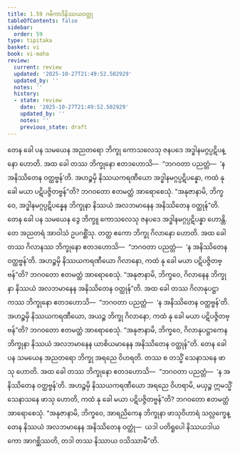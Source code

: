 ```yaml
---
title: 1.59 ဂမိကာဒိနိဿယဝတ္ထု
tableOfContents: false
sidebar:
  order: 59
type: tipitaka
basket: vi
book: vi-maha
review:
  current: review
  updated: '2025-10-27T21:49:52.502929'
  updated_by: ''
  notes: ''
  history:
  - state: review
    date: '2025-10-27T21:49:52.502929'
    updated_by: ''
    notes: ''
    previous_state: draft
---
```



<ReviewStatus review={frontmatter.review} showDetails={true} />

<HypothesisAnnotation frontmatter={frontmatter} />

<DynamicBreadcrumb />

<Division number="121" book="vi-maha" e="ch" v="3" p="128">

<Paragraph number="507" book="vi-maha">
တေန ခေါ ပန သမယေန အညတရော ဘိက္ခု ကောသလေသု ဇနပဒေ အဒ္ဓါနမဂ္ဂပ္ပဋိပန္နော ဟောတိ. အထ ခေါ တဿ ဘိက္ခုနော ဧတဒဟောသိ—  “ဘဂဝတာ ပညတ္တံ—  ‘န အနိဿိတေန ဝတ္ထဗ္ဗန်’တိ. အဟဉ္စမှိ နိဿယကရဏီယော အဒ္ဓါနမဂ္ဂပ္ပဋိပန္နော, ကထံ နု ခေါ မယာ ပဋိပဇ္ဇိတဗ္ဗန်”တိ? ဘဂဝတော ဧတမတ္ထံ အာရောစေသုံ. “အနုဇာနာမိ, ဘိက္ခဝေ, အဒ္ဓါနမဂ္ဂပ္ပဋိပန္နေန ဘိက္ခုနာ နိဿယံ အလဘမာနေန အနိဿိတေန ဝတ္ထုန်”တိ.
</Paragraph>

<Paragraph number="508" book="vi-maha">
တေန ခေါ ပန သမယေန ဒွေ ဘိက္ခူ ကောသလေသု ဇနပဒေ အဒ္ဓါနမဂ္ဂပ္ပဋိပန္နာ ဟောန္တိ. တေ အညတရံ အာဝါသံ ဥပဂစ္ဆိံသု. တတ္ထ ဧကော ဘိက္ခု ဂိလာနော ဟောတိ. အထ ခေါ တဿ ဂိလာနဿ ဘိက္ခုနော ဧတဒဟောသိ—  “ဘဂဝတာ ပညတ္တံ—  ‘န အနိဿိတေန ဝတ္ထဗ္ဗန်’တိ. အဟဉ္စမှိ နိဿယကရဏီယော ဂိလာနော, ကထံ နု ခေါ မယာ ပဋိပဇ္ဇိတဗ္ဗန်”တိ? ဘဂဝတော ဧတမတ္ထံ အာရောစေသုံ. “အနုဇာနာမိ, ဘိက္ခဝေ, ဂိလာနေန ဘိက္ခုနာ နိဿယံ အလဘမာနေန အနိဿိတေန ဝတ္ထုန်”တိ.
</Paragraph>

<Paragraph number="509" book="vi-maha">
အထ ခေါ တဿ ဂိလာနုပဋ္ဌာကဿ ဘိက္ခုနော ဧတဒဟောသိ—  “ဘဂဝတာ ပညတ္တံ—  ‘န အနိဿိတေန ဝတ္ထဗ္ဗန်’တိ. အဟဉ္စမှိ နိဿယကရဏီယော, အယဉ္စ ဘိက္ခု ဂိလာနော, ကထံ နု ခေါ မယာ ပဋိပဇ္ဇိတဗ္ဗန်”တိ? ဘဂဝတော ဧတမတ္ထံ အာရောစေသုံ. “အနုဇာနာမိ, ဘိက္ခဝေ, ဂိလာနုပဋ္ဌာကေန ဘိက္ခုနာ နိဿယံ အလဘမာနေန ယာစိယမာနေန အနိဿိတေန ဝတ္ထုန်”တိ.
</Paragraph>

<Paragraph number="510" book="vi-maha">
တေန ခေါ ပန သမယေန အညတရော ဘိက္ခု အရညေ ဝိဟရတိ. တဿ စ တသ္မိံ သေနာသနေ ဖာသု ဟောတိ. အထ ခေါ တဿ ဘိက္ခုနော ဧတဒဟောသိ—  “ဘဂဝတာ ပညတ္တံ—  ‘န အနိဿိတေန ဝတ္ထဗ္ဗန်’တိ. အဟဉ္စမှိ နိဿယကရဏီယော အရညေ ဝိဟရာမိ, မယှဉ္စ ဣမသ္မိံ သေနာသနေ ဖာသု ဟောတိ, ကထံ နု ခေါ မယာ ပဋိပဇ္ဇိတဗ္ဗန်”တိ? ဘဂဝတော ဧတမတ္ထံ အာရောစေသုံ. “အနုဇာနာမိ, ဘိက္ခဝေ, အာရညိကေန ဘိက္ခုနာ ဖာသုဝိဟာရံ သလ္လက္ခေန္တေန နိဿယံ အလဘမာနေန အနိဿိတေန ဝတ္ထုံ—  ယဒါ ပတိရူပေါ နိဿယဒါယကော အာဂစ္ဆိဿတိ, တဒါ တဿ နိဿာယ ဝသိဿာမီ”တိ.
</Paragraph>
</Division>